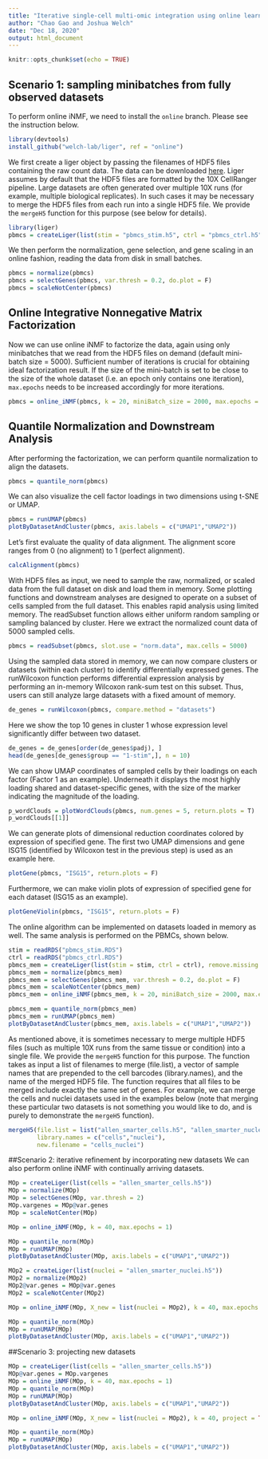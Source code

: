 ```yaml
---
title: "Iterative single-cell multi-omic integration using online learning"
author: "Chao Gao and Joshua Welch"
date: "Dec 18, 2020"
output: html_document
---
```


```r
knitr::opts_chunk$set(echo = TRUE)
```

## Scenario 1: sampling minibatches from fully observed datasets
To perform online iNMF, we need to install the `online` branch. Please see the instruction below.
```r
library(devtools)
install_github("welch-lab/liger", ref = "online")
```

We first create a liger object by passing the filenames of HDF5 files containing the raw count data. The data can be downloaded [here](https://umich.box.com/s/m5cojytshxvk44pc4kki6clh6c9sv7ai). Liger assumes by default that the HDF5 files are formatted by the 10X CellRanger pipeline. Large datasets are often generated over multiple 10X runs (for example, multiple biological replicates). In such cases it may be necessary to merge the HDF5 files from each run into a single HDF5 file. We provide the `mergeH5` function for this purpose (see below for details).

```r
library(liger)
pbmcs = createLiger(list(stim = "pbmcs_stim.h5", ctrl = "pbmcs_ctrl.h5"))
```

We then perform the normalization, gene selection, and gene scaling in an online fashion, reading the data from disk in small batches.
```r
pbmcs = normalize(pbmcs)
pbmcs = selectGenes(pbmcs, var.thresh = 0.2, do.plot = F)
pbmcs = scaleNotCenter(pbmcs)
```
## Online Integrative Nonnegative Matrix Factorization
Now we can use online iNMF to factorize the data, again using only minibatches that we read from the HDF5 files on demand (default mini-batch size = 5000). Sufficient number of iterations is crucial for obtaining ideal factorization result. If the size of the mini-batch is set to be close to the size of the whole dataset (i.e. an epoch only contains one iteration), `max.epochs` needs to be increased accordingly for more iterations. 
```r
pbmcs = online_iNMF(pbmcs, k = 20, miniBatch_size = 2000, max.epochs = 5)
```
## Quantile Normalization and Downstream Analysis
After performing the factorization, we can perform quantile normalization to align the datasets.
```r
pbmcs = quantile_norm(pbmcs)
```

We can also visualize the cell factor loadings in two dimensions using t-SNE or UMAP.
```r
pbmcs = runUMAP(pbmcs)
plotByDatasetAndCluster(pbmcs, axis.labels = c("UMAP1","UMAP2"))
```

Let's first evaluate the quality of data alignment. The alignment score ranges from 0 (no alignment) to 1 (perfect alignment).
```r
calcAlignment(pbmcs)
```

With HDF5 files as input, we need to sample the raw, normalized, or scaled data from the full dataset on disk and load them in memory. Some plotting functions and downstream analyses are designed to operate on a subset of cells sampled from the full dataset. This enables rapid analysis using limited memory. The readSubset function allows either uniform random sampling or sampling balanced by cluster. Here we extract the normalized count data of 5000 sampled cells.
```r
pbmcs = readSubset(pbmcs, slot.use = "norm.data", max.cells = 5000)
```

Using the sampled data stored in memory, we can now compare clusters or datasets (within each cluster) to identify differentially expressed genes. The runWilcoxon function
performs differential expression analysis by performing an in-memory Wilcoxon rank-sum test on this subset. Thus, users can still analyze large datasets with a fixed amount of memory.
```r
de_genes = runWilcoxon(pbmcs, compare.method = "datasets")
```

Here we show the top 10 genes in cluster 1 whose expression level significantly differ between two dataset.
```r
de_genes = de_genes[order(de_genes$padj), ]
head(de_genes[de_genes$group == "1-stim",], n = 10)
```

We can show UMAP coordinates of sampled cells by their loadings on each factor (Factor 1 as an example). Underneath it displays the
most highly loading shared and dataset-specific genes, with the size of the marker indicating the magnitude of the loading.
```r
p_wordClouds = plotWordClouds(pbmcs, num.genes = 5, return.plots = T)
p_wordClouds[[1]]
```

We can generate plots of dimensional reduction coordinates colored by expression of specified gene. The first two UMAP dimensions and gene ISG15 (identified by Wilcoxon test in the previous step) is used as an example here.
```r
plotGene(pbmcs, "ISG15", return.plots = F)
```

Furthermore, we can make violin plots of expression of specified gene for each dataset (ISG15 as an example).
```r
plotGeneViolin(pbmcs, "ISG15", return.plots = F)
```

The online algorithm can be implemented on datasets loaded in memory as well. The same analysis is performed on the PBMCs, shown below.  
```r
stim = readRDS("pbmcs_stim.RDS")
ctrl = readRDS("pbmcs_ctrl.RDS")
pbmcs_mem = createLiger(list(stim = stim, ctrl = ctrl), remove.missing = F)
pbmcs_mem = normalize(pbmcs_mem)
pbmcs_mem = selectGenes(pbmcs_mem, var.thresh = 0.2, do.plot = F)
pbmcs_mem = scaleNotCenter(pbmcs_mem)
pbmcs_mem = online_iNMF(pbmcs_mem, k = 20, miniBatch_size = 2000, max.epochs = 5)
```

```r
pbmcs_mem = quantile_norm(pbmcs_mem)
pbmcs_mem = runUMAP(pbmcs_mem)
plotByDatasetAndCluster(pbmcs_mem, axis.labels = c("UMAP1","UMAP2"))
```

As mentioned above, it is sometimes necessary to merge multiple HDF5 files (such as multiple 10X runs from the same tissue or condition) into a single file. We provide the `mergeH5` function for this purpose. The function takes as input a list of filenames to merge (file.list), a vector of sample names that are prepended to the cell barcodes (library.names), and the name of the merged HDF5 file. The function requires that all files to be merged include exactly the same set of genes. For example, we can merge the cells and nuclei datasets used in the examples below (note that merging these particular two datasets is not something you would like to do, and is purely to demonstrate the `mergeH5` function).
```r
mergeH5(file.list = list("allen_smarter_cells.h5", "allen_smarter_nuclei.h5"), 
        library.names = c("cells","nuclei"),
        new.filename = "cells_nuclei")
```

##Scenario 2: iterative refinement by incorporating new datasets
We can also perform online iNMF with continually arriving datasets.
```r
MOp = createLiger(list(cells = "allen_smarter_cells.h5"))
MOp = normalize(MOp)
MOp = selectGenes(MOp, var.thresh = 2)
MOp.vargenes = MOp@var.genes
MOp = scaleNotCenter(MOp)
```

```r
MOp = online_iNMF(MOp, k = 40, max.epochs = 1)
```

```r
MOp = quantile_norm(MOp)
MOp = runUMAP(MOp)
plotByDatasetAndCluster(MOp, axis.labels = c("UMAP1","UMAP2"))
```

```r
MOp2 = createLiger(list(nuclei = "allen_smarter_nuclei.h5"))
MOp2 = normalize(MOp2)
MOp2@var.genes = MOp@var.genes
MOp2 = scaleNotCenter(MOp2)
```

```r
MOp = online_iNMF(MOp, X_new = list(nuclei = MOp2), k = 40, max.epochs = 1)
```

```r
MOp = quantile_norm(MOp)
MOp = runUMAP(MOp)
plotByDatasetAndCluster(MOp, axis.labels = c("UMAP1","UMAP2"))
```

##Scenario 3: projecting new datasets
```r
MOp = createLiger(list(cells = "allen_smarter_cells.h5"))
MOp@var.genes = MOp.vargenes
MOp = online_iNMF(MOp, k = 40, max.epochs = 1)
MOp = quantile_norm(MOp)
MOp = runUMAP(MOp)
plotByDatasetAndCluster(MOp, axis.labels = c("UMAP1","UMAP2"))
```

```r
MOp = online_iNMF(MOp, X_new = list(nuclei = MOp2), k = 40, project = TRUE)
```

```r
MOp = quantile_norm(MOp)
MOp = runUMAP(MOp)
plotByDatasetAndCluster(MOp, axis.labels = c("UMAP1","UMAP2"))
```








